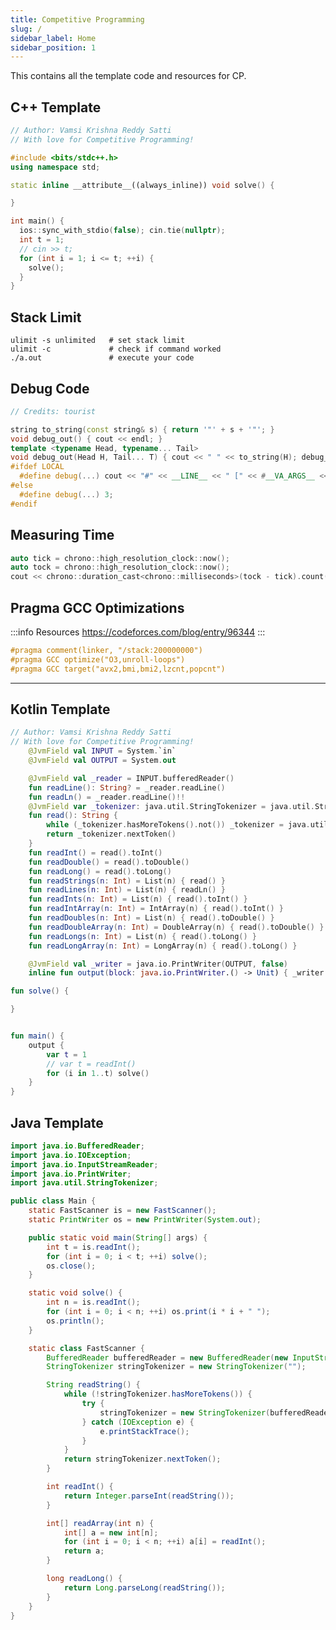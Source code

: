 ```yaml
---
title: Competitive Programming
slug: /
sidebar_label: Home
sidebar_position: 1
---
```


This contains all the template code and resources for CP.

## C++ Template

``` cpp
// Author: Vamsi Krishna Reddy Satti
// With love for Competitive Programming!

#include <bits/stdc++.h>
using namespace std;

static inline __attribute__((always_inline)) void solve() {

}

int main() {
  ios::sync_with_stdio(false); cin.tie(nullptr);
  int t = 1;
  // cin >> t;
  for (int i = 1; i <= t; ++i) {
    solve();
  }
}
```

## Stack Limit

``` shell
ulimit -s unlimited   # set stack limit
ulimit -c             # check if command worked
./a.out               # execute your code
```

## Debug Code

``` cpp
// Credits: tourist

string to_string(const string& s) { return '"' + s + '"'; }
void debug_out() { cout << endl; }
template <typename Head, typename... Tail>
void debug_out(Head H, Tail... T) { cout << " " << to_string(H); debug_out(T...); }
#ifdef LOCAL
  #define debug(...) cout << "#" << __LINE__ << " [" << #__VA_ARGS__ << "]:", debug_out(__VA_ARGS__)
#else
  #define debug(...) 3;
#endif
```

## Measuring Time

``` cpp
auto tick = chrono::high_resolution_clock::now();
auto tock = chrono::high_resolution_clock::now();
cout << chrono::duration_cast<chrono::milliseconds>(tock - tick).count() << " ms\n";
```

## Pragma GCC Optimizations

:::info Resources
https://codeforces.com/blog/entry/96344
:::

```cpp
#pragma comment(linker, "/stack:200000000")
#pragma GCC optimize("O3,unroll-loops")
#pragma GCC target("avx2,bmi,bmi2,lzcnt,popcnt")
```

---

## Kotlin Template

``` kotlin
// Author: Vamsi Krishna Reddy Satti
// With love for Competitive Programming!
    @JvmField val INPUT = System.`in`
    @JvmField val OUTPUT = System.out

    @JvmField val _reader = INPUT.bufferedReader()
    fun readLine(): String? = _reader.readLine()
    fun readLn() = _reader.readLine()!!
    @JvmField var _tokenizer: java.util.StringTokenizer = java.util.StringTokenizer("")
    fun read(): String {
        while (_tokenizer.hasMoreTokens().not()) _tokenizer = java.util.StringTokenizer(_reader.readLine() ?: return "", " ")
        return _tokenizer.nextToken()
    }
    fun readInt() = read().toInt()
    fun readDouble() = read().toDouble()
    fun readLong() = read().toLong()
    fun readStrings(n: Int) = List(n) { read() }
    fun readLines(n: Int) = List(n) { readLn() }
    fun readInts(n: Int) = List(n) { read().toInt() }
    fun readIntArray(n: Int) = IntArray(n) { read().toInt() }
    fun readDoubles(n: Int) = List(n) { read().toDouble() }
    fun readDoubleArray(n: Int) = DoubleArray(n) { read().toDouble() }
    fun readLongs(n: Int) = List(n) { read().toLong() }
    fun readLongArray(n: Int) = LongArray(n) { read().toLong() }

    @JvmField val _writer = java.io.PrintWriter(OUTPUT, false)
    inline fun output(block: java.io.PrintWriter.() -> Unit) { _writer.apply(block).flush() }

fun solve() {

}


fun main() {
    output {
        var t = 1
        // var t = readInt()
        for (i in 1..t) solve()
    }
}
```

## Java Template

``` java
import java.io.BufferedReader;
import java.io.IOException;
import java.io.InputStreamReader;
import java.io.PrintWriter;
import java.util.StringTokenizer;

public class Main {
    static FastScanner is = new FastScanner();
    static PrintWriter os = new PrintWriter(System.out);

    public static void main(String[] args) {
        int t = is.readInt();
        for (int i = 0; i < t; ++i) solve();
        os.close();
    }

    static void solve() {
        int n = is.readInt();
        for (int i = 0; i < n; ++i) os.print(i * i + " ");
        os.println();
    }

    static class FastScanner {
        BufferedReader bufferedReader = new BufferedReader(new InputStreamReader(System.in));
        StringTokenizer stringTokenizer = new StringTokenizer("");

        String readString() {
            while (!stringTokenizer.hasMoreTokens()) {
                try {
                    stringTokenizer = new StringTokenizer(bufferedReader.readLine());
                } catch (IOException e) {
                    e.printStackTrace();
                }
            }
            return stringTokenizer.nextToken();
        }

        int readInt() {
            return Integer.parseInt(readString());
        }

        int[] readArray(int n) {
            int[] a = new int[n];
            for (int i = 0; i < n; ++i) a[i] = readInt();
            return a;
        }

        long readLong() {
            return Long.parseLong(readString());
        }
    }
}
```
